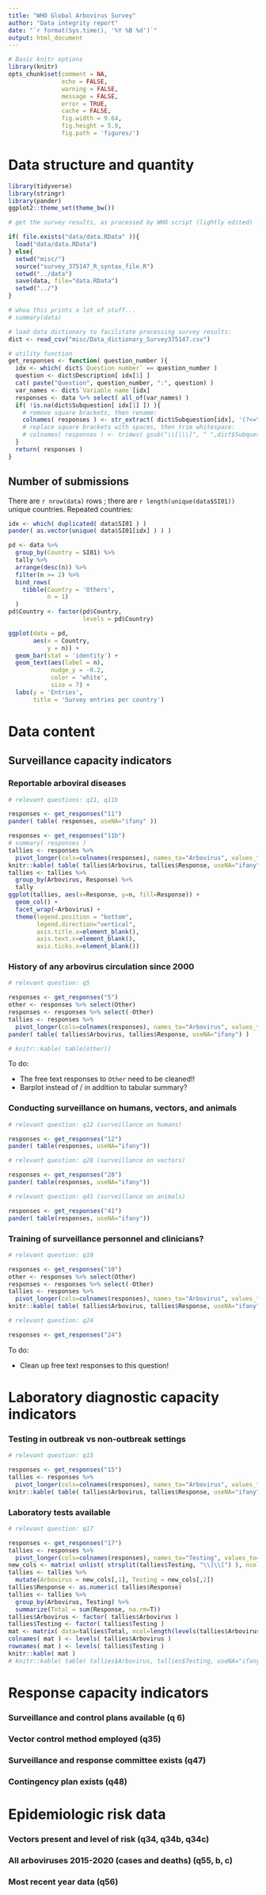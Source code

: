 ```yaml
---
title: "WHO Global Arbovirus Survey"
author: "Data integrity report"
date: "`r format(Sys.time(), '%Y %B %d')`"
output: html_document
---
```



```r
# Basic knitr options
library(knitr)
opts_chunk$set(comment = NA, 
               echo = FALSE,
               warning = FALSE, 
               message = FALSE, 
               error = TRUE, 
               cache = FALSE,
               fig.width = 9.64,
               fig.height = 5.9,
               fig.path = 'figures/')
```

# Data structure and quantity

```r

library(tidyverse)
library(stringr)
library(pander)
ggplot2::theme_set(theme_bw())

# get the survey results, as processed by WHO script (lightly edited) :

if( file.exists("data/data.RData" )){
  load("data/data.RData")
} else{
  setwd("misc/")
  source("survey_375147_R_syntax_file.R")
  setwd("../data")
  save(data, file="data.RData")
  setwd("../")
}

# whoa this prints a lot of stuff...
# summary(data)

# load data dictionary to facilitate processing survey results:
dict <- read_csv("misc/Data_dictionary_Survey375147.csv")

# utility function 
get_responses <- function( question_number ){
  idx <- which( dict$`Question number` == question_number )
  question <- dict$Description[ idx[1] ]
  cat( paste("Question", question_number, ":", question) )
  var_names <- dict$`Variable name`[idx]
  responses <- data %>% select( all_of(var_names) )
  if( !is.na(dict$Subquestion[ idx[1] ]) ){
    # remove square brackets, then rename:
    colnames( responses ) <- str_extract( dict$Subquestion[idx], '(?<=\\[)[^{}]+(?=\\])')
    # replace square brackets with spaces, then trim whitespace:
    # colnames( responses ) <- trimws( gsub("\\[|\\]", " ",dict$Subquestion[idx]), which="both")
  }
  return( responses )
}

```

## Number of submissions

There are `r nrow(data)` rows ; there are `r length(unique(data$SI01))` unique countries. Repeated countries:
```r
idx <- which( duplicated( data$SI01 ) )
pander( as.vector(unique( data$SI01[idx] ) ) )
```

```r
pd <- data %>%
  group_by(Country = SI01) %>%
  tally %>%
  arrange(desc(n)) %>%
  filter(n >= 2) %>%
  bind_rows(
    tibble(Country = 'Others',
           n = 1)
  )
pd$Country <- factor(pd$Country,
                     levels = pd$Country)

ggplot(data = pd,
       aes(x = Country,
           y = n)) +
  geom_bar(stat = 'identity') +
  geom_text(aes(label = n),
            nudge_y = -0.2,
            color = 'white',
            size = 7) +
  labs(y = 'Entries',
       title = 'Survey entries per country')
```

# Data content

## Surveillance capacity indicators

### Reportable arboviral diseases

```r

# relevant questions: q11, q11b

responses <- get_responses("11")
pander( table( responses, useNA="ifany" ))

responses <- get_responses("11b")
# summary( responses )
tallies <- responses %>% 
  pivot_longer(cols=colnames(responses), names_to="Arbovirus", values_to="Response")
knitr::kable( table( tallies$Arbovirus, tallies$Response, useNA="ifany") )
tallies <- tallies %>% 
  group_by(Arbovirus, Response) %>% 
  tally
ggplot(tallies, aes(x=Response, y=n, fill=Response)) + 
  geom_col() + 
  facet_wrap(~Arbovirus) +
  theme(legend.position = "bottom",
        legend.direction="vertical",
        axis.title.x=element_blank(),
        axis.text.x=element_blank(),
        axis.ticks.x=element_blank())

```


###  History of any arbovirus circulation since 2000 

```r

# relevant question: q5

responses <- get_responses("5")
other <- responses %>% select(Other)
responses <- responses %>% select(-Other)
tallies <- responses %>% 
  pivot_longer(cols=colnames(responses), names_to="Arbovirus", values_to="Response")
pander( table( tallies$Arbovirus, tallies$Response, useNA="ifany") )

# knitr::kable( table(other))

```

To do:

- The free text responses to `Other` need to be cleaned!!
- Barplot instead of / in addition to tabular summary?

###  Conducting surveillance on humans,  vectors, and animals

```r

# relevant question: q12 (surveillance on humans)

responses <- get_responses("12")
pander( table(responses, useNA="ifany"))

# relevant question: q28 (surveillance on vectors)

responses <- get_responses("28")
pander( table(responses, useNA="ifany"))

# relevant question: q41 (surveillance on animals)

responses <- get_responses("41")
pander( table(responses, useNA="ifany"))

```

### Training of surveillance personnel and clinicians?

```r

# relevant question: q10 

responses <- get_responses("10")
other <- responses %>% select(Other)
responses <- responses %>% select(-Other)
tallies <- responses %>% 
  pivot_longer(cols=colnames(responses), names_to="Arbovirus", values_to="Response")
knitr::kable( table( tallies$Arbovirus, tallies$Response, useNA="ifany") )

# relevant question: q24

responses <- get_responses("24")

```

To do:

- Clean up free text responses to this question!

# Laboratory diagnostic capacity indicators

### Testing in outbreak vs non-outbreak settings

```r

# relevant question: q15

responses <- get_responses("15")
tallies <- responses %>%
  pivot_longer(cols=colnames(responses), names_to="Arbovirus", values_to="Response")
knitr::kable( table( tallies$Arbovirus, tallies$Response, useNA="ifany") )

```

### Laboratory tests available

```r

# relevant question: q17

responses <- get_responses("17")
tallies <- responses %>%
  pivot_longer(cols=colnames(responses), names_to="Testing", values_to="Response")
new_cols <- matrix( unlist( strsplit(tallies$Testing, "\\]\\[") ), ncol=2, byrow=T)
tallies <- tallies %>% 
  mutate(Arbovirus = new_cols[,1], Testing = new_cols[,2])
tallies$Response <- as.numeric( tallies$Response)
tallies <- tallies %>% 
  group_by(Arbovirus, Testing) %>% 
  summarize(Total = sum(Response, na.rm=T))
tallies$Arbovirus <- factor( tallies$Arbovirus )
tallies$Testing <- factor( tallies$Testing )
mat <- matrix( data=tallies$Total, ncol=length(levels(tallies$Arbovirus)), byrow=F)
colnames( mat ) <- levels( tallies$Arbovirus )
rownames( mat ) <- levels( tallies$Testing )
knitr::kable( mat )
# knitr::kable( table( tallies$Arbovirus, tallies$Testing, useNA="ifany") )

```


# Response capacity indicators

### Surveillance and control plans available (q 6)

### Vector control method employed (q35)

###   Surveillance and response committee exists (q47)

###  Contingency plan exists (q48)

# Epidemiologic risk data

### Vectors present and level of risk (q34, q34b, q34c)

### All arboviruses 2015-2020 (cases and deaths) (q55, b, c)

### Most recent year data (q56)

